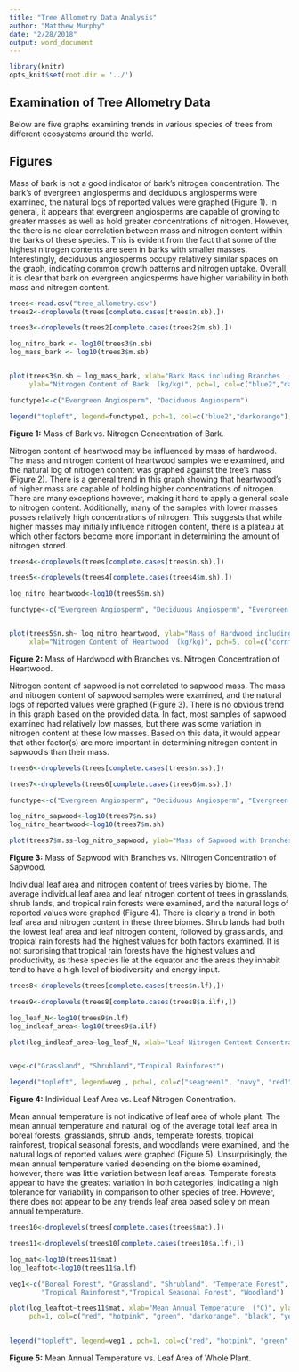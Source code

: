 ```yaml
---
title: "Tree Allometry Data Analysis"
author: "Matthew Murphy"
date: "2/28/2018"
output: word_document
---
```


```r
library(knitr)
opts_knit$set(root.dir = '../')
```

## Examination of Tree Allometry Data
Below are five graphs examining trends in various species of trees from different ecosystems around the world. 

## Figures

Mass of bark is not a good indicator of bark's nitrogen concentration. The bark's of evergreen angiosperms and deciduous angiosperms were examined, the natural logs of reported values were graphed (Figure 1). In general, it appears that evergreen angiosperms are capable of growing to greater masses as well as hold greater concentrations of nitrogen. However, the there is no clear correlation between mass and nitrogen content within the barks of these species. This is evident from the fact that some of the highest nitrogen contents are seen in barks with smaller masses. Interestingly, deciduous angiosperms occupy relatively similar spaces on the graph, indicating common growth patterns and nitrogen uptake. Overall, it is clear that bark on evergreen angiosperms have higher variability in both mass and nitrogen content.   
  
```r
trees<-read.csv("tree_allometry.csv")
trees2<-droplevels(trees[complete.cases(trees$n.sb),])

trees3<-droplevels(trees2[complete.cases(trees2$m.sb),])

log_nitro_bark <- log10(trees3$n.sb)
log_mass_bark <- log10(trees3$m.sb)


plot(trees3$n.sb ~ log_mass_bark, xlab="Bark Mass including Branches  (kg)", 
     ylab="Nitrogen Content of Bark  (kg/kg)", pch=1, col=c("blue2","darkorange")[trees3$pft])

functype1<-c("Evergreen Angiosperm", "Deciduous Angiosperm")

legend("topleft", legend=functype1, pch=1, col=c("blue2","darkorange"), cex=0.75)

```
**Figure 1:** Mass of Bark vs. Nitrogen Concentration of Bark.    


Nitrogen content of heartwood may be influenced by mass of hardwood. The mass and nitrogen content of heartwood samples were examined, and the natural log of nitrogen content was graphed against the tree's mass (Figure 2). There is a general trend in this graph showing that heartwood's of higher mass are capable of holding higher concentrations of nitrogen. There are many exceptions however, making it hard to apply a general scale to nitrogen content. Additionally, many of the samples with lower masses posses relatively high concentrations of nitrogen. This suggests that while higher masses may initially influence nitrogen content, there is a plateau at which other factors become more important in determining the amount of nitrogen stored. 
  
```r
trees4<-droplevels(trees[complete.cases(trees$n.sh),])

trees5<-droplevels(trees4[complete.cases(trees4$m.sh),])

log_nitro_heartwood<-log10(trees5$m.sh)

functype<-c("Evergreen Angiosperm", "Deciduous Angiosperm", "Evergreen Gymnosperm", "Deciduous Gymnosperm")


plot(trees5$n.sh~ log_nitro_heartwood, ylab="Mass of Hardwood including Branches  (kg)", 
     xlab="Nitrogen Content of Heartwood  (kg/kg)", pch=5, col=c("cornflowerblue")[trees5$pft])
```
**Figure 2:** Mass of Hardwood with Branches vs. Nitrogen Concentration of Heartwood.


Nitrogen content of sapwood is not correlated to sapwood mass. The mass and nitrogen content of sapwood samples were examined, and the natural logs of reported values were graphed (Figure 3). There is no obvious trend in this graph based on the provided data. In fact, most samples of sapwood examined had relatively low masses, but there was some variation in nitrogen content at these low masses. Based on this data, it would appear that other factor(s) are more important in determining nitrogen content in sapwood's than their mass.

```r
trees6<-droplevels(trees[complete.cases(trees$n.ss),])

trees7<-droplevels(trees6[complete.cases(trees6$m.ss),])

functype<-c("Evergreen Angiosperm", "Deciduous Angiosperm", "Evergreen Gymnosperm", "Deciduous Gymnosperm")

log_nitro_sapwood<-log10(trees7$n.ss)
log_nitro_heartwood<-log10(trees7$m.sh)

plot(trees7$m.ss~log_nitro_sapwood, ylab="Mass of Sapwood with Branches  (kg)", xlab="Nitrogen Content of Sapwood  (kg/kg)", pch=2, col=c("goldenrod3")[trees7$pft])
```
**Figure 3:** Mass of Sapwood with Branches vs. Nitrogen Concentration of Sapwood.  


Individual leaf area and nitrogen content of trees varies by biome. The average individual leaf area and leaf nitrogen content of trees in grasslands, shrub lands, and tropical rain forests were examined, and the natural logs of reported values were graphed (Figure 4). There is clearly a trend in both leaf area and nitrogen content in these three biomes. Shrub lands had both the lowest leaf area and leaf nitrogen content, followed by grasslands, and tropical rain forests had the highest values for both factors examined. It is not surprising that tropical rain forests have the highest values and productivity, as these species lie at the equator and the areas they inhabit tend to have a high level of biodiversity and energy input. 

```r
trees8<-droplevels(trees[complete.cases(trees$n.lf),])

trees9<-droplevels(trees8[complete.cases(trees8$a.ilf),])

log_leaf_N<-log10(trees9$n.lf)
log_indleaf_area<-log10(trees9$a.ilf)

plot(log_indleaf_area~log_leaf_N, xlab="Leaf Nitrogen Content Concentration (kg/kg)", ylab="Individual Leaf Area  (m^2)",pch=1, col=c("seagreen1", "navy","red1")[trees9$vegetation]) 


veg<-c("Grassland", "Shrubland","Tropical Rainforest")

legend("topleft", legend=veg , pch=1, col=c("seagreen1", "navy", "red1"), cex=0.75)
```
**Figure 4:** Individual Leaf Area vs. Leaf Nitrogen Conentration.


Mean annual temperature is not indicative of leaf area of whole plant. The mean annual temperature and natural log of the average total leaf area in boreal forests, grasslands, shrub lands, temperate forests, tropical rainforest, tropical seasonal forests, and woodlands were examined, and the natural logs of reported values were graphed (Figure 5). Unsurprisingly, the mean annual temperature varied depending on the biome examined, however, there was little variation between leaf areas. Temperate forests appear to have the greatest variation in both categories, indicating a high tolerance for variability in comparison to other species of tree. However, there does not appear to be any trends leaf area based solely on mean annual temperature. 

```r
trees10<-droplevels(trees[complete.cases(trees$mat),])

trees11<-droplevels(trees10[complete.cases(trees10$a.lf),])

log_mat<-log10(trees11$mat)
log_leaftot<-log10(trees11$a.lf)

veg1<-c("Boreal Forest", "Grassland", "Shrubland", "Temperate Forest", 
        "Tropical Rainforest","Tropical Seasonal Forest", "Woodland")

plot(log_leaftot~trees11$mat, xlab="Mean Annual Temperature  (°C)", ylab="Leaf Area of Whole Plant  (m^2)",
     pch=1, col=c("red", "hotpink", "green", "darkorange", "black", "yellow", "blue", "mediumorchid4")[trees11$vegetation])
     

legend("topleft", legend=veg1 , pch=1, col=c("red", "hotpink", "green", "darkorange", "black", "yellow", "blue"), cex=0.46)
```
**Figure 5:** Mean Annual Temperature vs. Leaf Area of Whole Plant.
 

